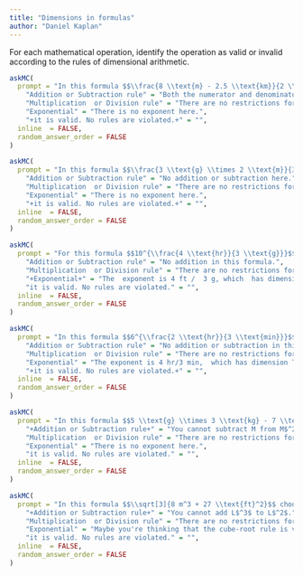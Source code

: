 ```yaml
---
title: "Dimensions in formulas"
author: "Daniel Kaplan"
---
```


For each mathematical operation, identify the operation as valid or invalid according to the rules of dimensional arithmetic.


```r
askMC(
  prompt = "In this formula $$\\frac{8 \\text{m} - 2.5 \\text{km}}{2 \\text{min} - 32 \\text{s}}$$ choose which rule (if any) is violated.",
    "Addition or Subtraction rule" = "Both the numerator and denominator are valid subtractions, with dimension L and T respectively.",
    "Multiplication  or Division rule" = "There are no restrictions for multiplication and division, so a formula can hardly violate them!",
    "Exponential" = "There is no exponent here.",
    "+it is valid. No rules are violated.+" = "",
  inline  = FALSE,
  random_answer_order = FALSE
)
```


```r
askMC(
  prompt = "In this formula $$\\frac{3 \\text{g} \\times 2 \\text{m}}{3 \\text{km}^2}$$ choose which rule (if any) is violated.",
    "Addition or Subtraction rule" = "No addition or subtraction here.",
    "Multiplication  or Division rule" = "There are no restrictions for multiplication and division, so a formula can hardly violate them!",
    "Exponential" = "There is no exponent here.",
    "+it is valid. No rules are violated.+" = "",
  inline  = FALSE,
  random_answer_order = FALSE
)
```

```r
askMC(
  prompt = "For this formula $$10^{\\frac{4 \\text{hr}}{3 \\text{g}}}$$ choose which rule (if any) is violated.",
    "Addition or Subtraction rule" = "No addition in this formula.",
    "Multiplication  or Division rule" = "There are no restrictions for multiplication and division, so a formula can hardly violate them!",
    "+Exponential+" = "The  exponent is 4 ft /  3 g, which  has dimension L / M.  Exponents must *always* have dimension [1].",
    "it is valid. No rules are violated." = "",
  inline  = FALSE,
  random_answer_order = FALSE
)
```

```r
askMC(
  prompt = "In this formula $$6^{\\frac{2 \\text{hr}}{3 \\text{min}}}$$choose which rule (if any) is violated.",
    "Addition or Subtraction rule" = "No addition or subtraction in this formula.",
    "Multiplication  or Division rule" = "There are no restrictions for multiplication and division, so a formula can hardly violate them!",
    "Exponential" = "The exponent is 4 hr/3 min,  which has dimension T/T = [1]. So the rule is satisfied.",
    "+it is valid. No rules are violated.+" = "",
  inline  = FALSE,
  random_answer_order = FALSE
)
```

```r
askMC(
  prompt = "In this formula $$5 \\text{g} \\times 3 \\text{kg} - 7 \\text{lbs}$$ choose which rule (if any) is violated.",
    "+Addition or Subtraction rule+" = "You cannot subtract M from M$^2$. (Strictly speaking, lbs has dimension of force, $M L^2 / T^2$, but you cannot subtract force from M$^2$ either.",
    "Multiplication  or Division rule" = "There are no restrictions for multiplication and division, so a formula can hardly violate them!",
    "Exponential" = "There is no exponent here.",
    "it is valid. No rules are violated." = "",
  inline  = FALSE,
  random_answer_order = FALSE
)
```

```r
askMC(
  prompt = "In this formula $$\\sqrt[3]{8 m^3 + 27 \\text{ft}^2}$$ choose which rule (if any) is violated.",
    "+Addition or Subtraction rule+" = "You cannot add L$^3$ to L$^2$.",
    "Multiplication  or Division rule" = "There are no restrictions for multiplication and division, so a formula can hardly violate them!",
    "Exponential" = "Maybe you're thinking that the cube-root rule is violated, but since the  quantity in the cube root is invalid, the root does not do anything additionally wrong.",
    "it is valid. No rules are violated." = "",
  inline  = FALSE,
  random_answer_order = FALSE
)
```
